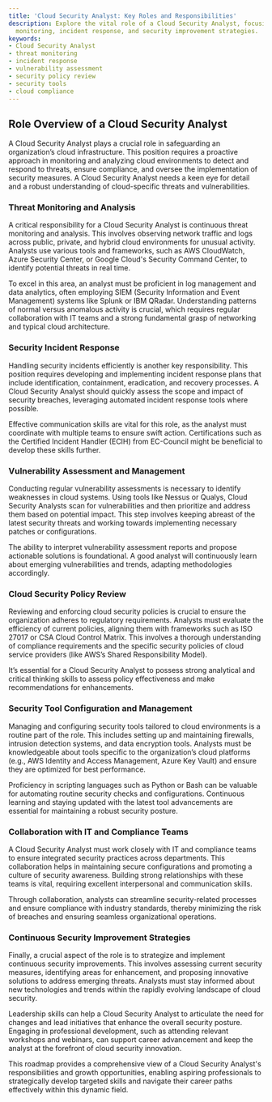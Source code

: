```yaml
---
title: 'Cloud Security Analyst: Key Roles and Responsibilities'
description: Explore the vital role of a Cloud Security Analyst, focusing on threat
  monitoring, incident response, and security improvement strategies.
keywords:
- Cloud Security Analyst
- threat monitoring
- incident response
- vulnerability assessment
- security policy review
- security tools
- cloud compliance
---
```


## Role Overview of a Cloud Security Analyst

A Cloud Security Analyst plays a crucial role in safeguarding an organization’s cloud infrastructure. This position requires a proactive approach in monitoring and analyzing cloud environments to detect and respond to threats, ensure compliance, and oversee the implementation of security measures. A Cloud Security Analyst needs a keen eye for detail and a robust understanding of cloud-specific threats and vulnerabilities. 

### Threat Monitoring and Analysis

A critical responsibility for a Cloud Security Analyst is continuous threat monitoring and analysis. This involves observing network traffic and logs across public, private, and hybrid cloud environments for unusual activity. Analysts use various tools and frameworks, such as AWS CloudWatch, Azure Security Center, or Google Cloud's Security Command Center, to identify potential threats in real time. 

To excel in this area, an analyst must be proficient in log management and data analytics, often employing SIEM (Security Information and Event Management) systems like Splunk or IBM QRadar. Understanding patterns of normal versus anomalous activity is crucial, which requires regular collaboration with IT teams and a strong fundamental grasp of networking and typical cloud architecture.

### Security Incident Response

Handling security incidents efficiently is another key responsibility. This position requires developing and implementing incident response plans that include identification, containment, eradication, and recovery processes. A Cloud Security Analyst should quickly assess the scope and impact of security breaches, leveraging automated incident response tools where possible.

Effective communication skills are vital for this role, as the analyst must coordinate with multiple teams to ensure swift action. Certifications such as the Certified Incident Handler (ECIH) from EC-Council might be beneficial to develop these skills further.

### Vulnerability Assessment and Management

Conducting regular vulnerability assessments is necessary to identify weaknesses in cloud systems. Using tools like Nessus or Qualys, Cloud Security Analysts scan for vulnerabilities and then prioritize and address them based on potential impact. This step involves keeping abreast of the latest security threats and working towards implementing necessary patches or configurations.

The ability to interpret vulnerability assessment reports and propose actionable solutions is foundational. A good analyst will continuously learn about emerging vulnerabilities and trends, adapting methodologies accordingly.

### Cloud Security Policy Review

Reviewing and enforcing cloud security policies is crucial to ensure the organization adheres to regulatory requirements. Analysts must evaluate the efficiency of current policies, aligning them with frameworks such as ISO 27017 or CSA Cloud Control Matrix. This involves a thorough understanding of compliance requirements and the specific security policies of cloud service providers (like AWS’s Shared Responsibility Model).

It’s essential for a Cloud Security Analyst to possess strong analytical and critical thinking skills to assess policy effectiveness and make recommendations for enhancements.

### Security Tool Configuration and Management

Managing and configuring security tools tailored to cloud environments is a routine part of the role. This includes setting up and maintaining firewalls, intrusion detection systems, and data encryption tools. Analysts must be knowledgeable about tools specific to the organization’s cloud platforms (e.g., AWS Identity and Access Management, Azure Key Vault) and ensure they are optimized for best performance.

Proficiency in scripting languages such as Python or Bash can be valuable for automating routine security checks and configurations. Continuous learning and staying updated with the latest tool advancements are essential for maintaining a robust security posture.

### Collaboration with IT and Compliance Teams

A Cloud Security Analyst must work closely with IT and compliance teams to ensure integrated security practices across departments. This collaboration helps in maintaining secure configurations and promoting a culture of security awareness. Building strong relationships with these teams is vital, requiring excellent interpersonal and communication skills.

Through collaboration, analysts can streamline security-related processes and ensure compliance with industry standards, thereby minimizing the risk of breaches and ensuring seamless organizational operations.

### Continuous Security Improvement Strategies

Finally, a crucial aspect of the role is to strategize and implement continuous security improvements. This involves assessing current security measures, identifying areas for enhancement, and proposing innovative solutions to address emerging threats. Analysts must stay informed about new technologies and trends within the rapidly evolving landscape of cloud security.

Leadership skills can help a Cloud Security Analyst to articulate the need for changes and lead initiatives that enhance the overall security posture. Engaging in professional development, such as attending relevant workshops and webinars, can support career advancement and keep the analyst at the forefront of cloud security innovation.

This roadmap provides a comprehensive view of a Cloud Security Analyst's responsibilities and growth opportunities, enabling aspiring professionals to strategically develop targeted skills and navigate their career paths effectively within this dynamic field.